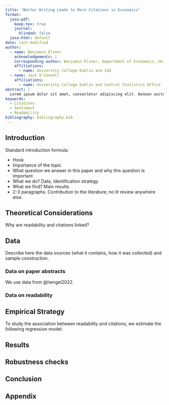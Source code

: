 ```yaml
---
title: "Better Writing Leads to More Citations in Economics"
format:
  jasa-pdf:
    keep-tex: true  
    journal:
      blinded: false
  jasa-html: default
date: last-modified
author:
  - name: Benjamin Elsner
    acknowledgements: | 
    Corresponding author: Benjamin Elsner, Department of Economics, University College Dublin, Belfield, Dublin 4, Ireland. 
    affiliations:
      - name: University College Dublin and IZA
  - name: Jack O'Connell
    affiliations:
      - name: University College Dublin and Central Statistics Office
abstract: |
  Lorem ipsum dolor sit amet, consectetur adipiscing elit. Aenean auctor nisi vitae libero tempus, ut laoreet enim tincidunt. Cras efficitur magna turpis, nec rutrum massa posuere vel. Sed tincidunt enim non turpis tempor, non ultrices lacus pellentesque. Class aptent taciti sociosqu ad litora torquent per conubia nostra, per inceptos himenaeos. Morbi sit amet mollis justo. Donec efficitur elementum justo sed tristique. Suspendisse massa ante, vulputate quis tincidunt non, sollicitudin vitae purus. Praesent id turpis vitae lorem fringilla ultrices. Duis non arcu lacinia velit semper vestibulum vitae in odio. Mauris ornare arcu vitae tortor efficitur congue. Praesent commodo diam arcu, id auctor magna venenatis et. Vestibulum at euismod lorem. Sed id ornare elit, eu maximus lacus. Proin efficitur vitae mauris eu molestie. Etiam id ligula quam. Phasellus vitae posuere tellus. Sed facilisis eros quis fringilla maximus. Mauris vel orci sed neque cursus fringilla iaculis sed nulla. Proin ornare mollis odio, at.
keywords:
  - Citations
  - Sentiment
  - Readability
bibliography: bibliography.bib  
---
```


## Introduction {#sec-intro}


Standard introduction formula: 

- Hook
- Importance of the topic
- What question we answer in this paper and why this question is important
- What we do? Data, identification strategy
- What we find? Main results
- 2-3 paragraphs. Contribution to the literature; no lit review anywhere else.


## Theoretical Considerations

Why are readability and citations linked?


## Data {#sec-data}

Describe here the data sources (what it contains, how it was collected) and sample construction. 

### Data on paper abstracts

We use data from @hengel2022.

### Data on readability




## Empirical Strategy {#sec-meth}

To study the association between readability and citations, we estimate the following regression model:


## Results {#sec-res}





## Robustness checks


## Conclusion {#sec-conc}




## Appendix {.supplementary}




